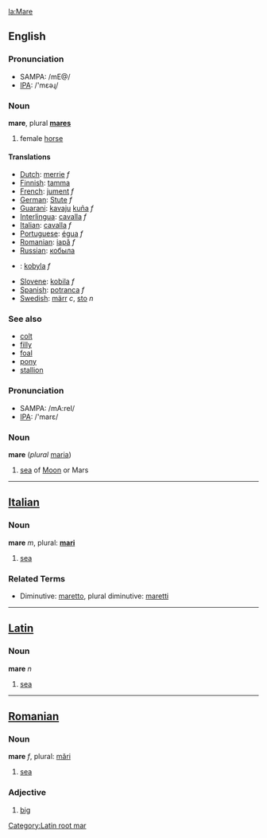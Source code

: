 [[la:Mare]]
[[Category:Latin root mar]]

==English==
=== Pronunciation ===
*SAMPA: /mE@/
*[[w:IPA|IPA]]: /'mɛəɻ/

=== Noun ===
'''mare''', plural '''[[mares]]'''

# female [[horse]]

==== Translations ====
*[[Dutch]]: [[merrie]] ''f''
*[[Finnish]]: [[tamma]]
*[[French]]: [[jument]] ''f''
*[[German]]: [[Stute]] ''f''
*[[Guarani]]: [[kavaju]] [[kuña]] ''f''
*[[Interlingua]]: [[cavalla]] ''f''
*[[Italian]]: [[cavalla]] ''f''
*[[Portuguese]]: [[égua]] ''f''
*[[Romanian]]: [[iapă]] ''f''
*[[Russian]]: [[кобыла]]
*{{sk}}: [[kobyla#Slovak|kobyla]] ''f''
*[[Slovene]]: [[kobila]] ''f''
*[[Spanish]]: [[potranca]] ''f''
*[[Swedish]]: [[märr]] ''c'', [[sto]] ''n''

=== See also ===
*[[colt]]
*[[filly]]
*[[foal]]
*[[pony]]
*[[stallion]]
=== Pronunciation ===
*SAMPA: /mA:reI/
*[[w:IPA|IPA]]: /'marɛ/
===Noun===
'''mare''' (''plural'' [[maria]])

# [[sea]] of [[Moon]] or Mars
----

==[[Italian]]==

=== Noun ===

'''mare''' ''m'', plural: '''[[mari]]'''

# [[sea]]

===Related Terms===
*Diminutive: [[maretto]], plural diminutive: [[maretti]]


----

==[[Latin]]==

=== Noun ===

'''mare''' ''n''

# [[sea]]

----

==[[Romanian]]==

=== Noun ===

'''mare''' ''f'', plural: [[mări]]

# [[sea]]

=== Adjective ===

# [[big]]